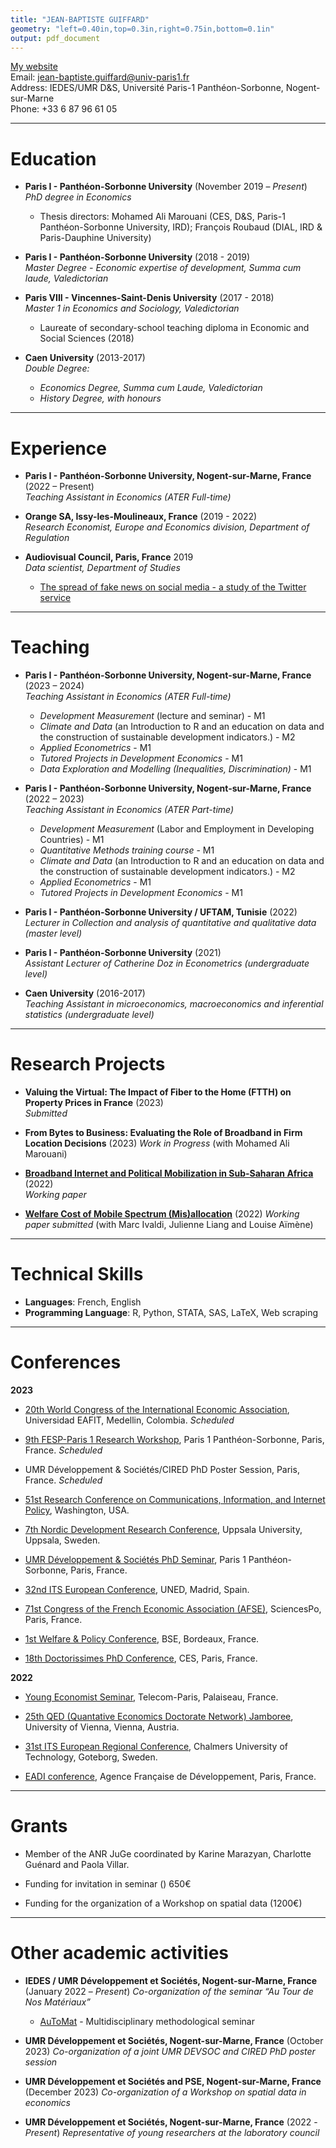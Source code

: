 ```yaml
---
title: "JEAN-BAPTISTE GUIFFARD"
geometry: "left=0.40in,top=0.3in,right=0.75in,bottom=0.1in"
output: pdf_document
---
```


[My website](https://jeanbaptisteguiffard.github.io/)  
Email: [jean-baptiste.guiffard@univ-paris1.fr](mailto:jean-baptiste.guiffard@univ-paris1.fr)  
Address: IEDES/UMR D&S, Université Paris-1 Panthéon-Sorbonne, Nogent-sur-Marne  
Phone: +33 6 87 96 61 05

----

# Education

- **Paris I - Panthéon-Sorbonne University** (November 2019 – *Present*)  
  *PhD degree in Economics*
  - Thesis directors: Mohamed Ali Marouani (CES, D&S, Paris-1 Panthéon-Sorbonne University, IRD); François Roubaud (DIAL, IRD & Paris-Dauphine University)

- **Paris I - Panthéon-Sorbonne University** (2018 - 2019)\
  *Master Degree - Economic expertise of development, Summa cum laude, Valedictorian*
  
- **Paris VIII - Vincennes-Saint-Denis University** (2017 - 2018)\
  *Master 1 in Economics and Sociology, Valedictorian*
  - Laureate of secondary-school teaching diploma in Economic and Social Sciences (2018)
  
- **Caen University** (2013-2017)\
  *Double Degree:*
  - *Economics Degree, Summa cum Laude, Valedictorian*
  - *History Degree, with honours*

----

# Experience

- **Paris I - Panthéon-Sorbonne University, Nogent-sur-Marne, France** (2022 – Present)  
  *Teaching Assistant in Economics (ATER Full-time)*

- **Orange SA, Issy-les-Moulineaux, France** (2019 - 2022)\
  *Research Economist, Europe and Economics division, Department of Regulation* 


- **Audiovisual Council, Paris, France** 2019\
  *Data scientist, Department of Studies*
  - [The spread of fake news on social media - a study of the Twitter service](https://www.csa.fr/Informer/Collections-du-CSA/Focus-Toutes-les-etudes-et-les-comptes-rendus-synthetiques-proposant-un-zoom-sur-un-sujet-d-actualite/La-propagation-des-fausses-informations-sur-les-reseaux-sociaux-etude-de-la-plateforme-Twitter)
  
----

# Teaching

- **Paris I - Panthéon-Sorbonne University, Nogent-sur-Marne, France** (2023 – 2024)\
  *Teaching Assistant in Economics (ATER Full-time)*
  - *Development Measurement* (lecture and seminar) - M1
  - *Climate and Data* (an Introduction to R and an education on data and the construction of sustainable development indicators.) - M2
  - *Applied Econometrics* - M1
  - *Tutored Projects in Development Economics* - M1
  - *Data Exploration and Modelling (Inequalities, Discrimination)* - M1


- **Paris I - Panthéon-Sorbonne University, Nogent-sur-Marne, France** (2022 – 2023)\
  *Teaching Assistant in Economics (ATER Part-time)*
  - *Development Measurement* (Labor and Employment in Developing Countries) - M1
  - *Quantitative Methods training course* - M1
  - *Climate and Data* (an Introduction to R and an education on data and the construction of sustainable development indicators.) - M2
  - *Applied Econometrics* - M1
  - *Tutored Projects in Development Economics* - M1

- **Paris I - Panthéon-Sorbonne University / UFTAM, Tunisie** (2022)\
  *Lecturer in Collection and analysis of quantitative and qualitative data (master level)*

- **Paris I - Panthéon-Sorbonne University** (2021)\
  *Assistant Lecturer of Catherine Doz in Econometrics (undergraduate level)* 

- **Caen University** (2016-2017)\
  *Teaching Assistant in microeconomics, macroeconomics and inferential statistics (undergraduate level)*



----

# Research Projects

- **Valuing the Virtual: The Impact of Fiber to the Home (FTTH) on Property Prices in France** (2023)\
  *Submitted*

- **From Bytes to Business: Evaluating the Role of Broadband in Firm Location Decisions** (2023)
  *Work in Progress* (with Mohamed Ali Marouani) 

- [**Broadband Internet and Political Mobilization in Sub-Saharan Africa**](https://papers.ssrn.com/sol3/papers.cfm?abstract_id=4247083) (2022)\
  *Working paper* 

- [**Welfare Cost of Mobile Spectrum (Mis)allocation**](https://cepr.org/publications/dp18016) (2022) 
  *Working paper submitted* (with Marc Ivaldi, Julienne Liang and Louise Aïmène) 

<!---
%{\bf Migration Dynamics in West Africa on Long Period} \hfill { 2022} 
%\\{ \textit {Work in Progress (with Karine Marazyan and Antoine Castet)}} 
{\bf What Do Randomistas Tell us about Governance ? A Systematic Review of Randomized Control Trials in the Field of Governance } \hfill { 2019} 
\\{ \textit {Master Thesis with François Roubaud and Mireille Razafindrakoto, IRD-Dial}} 
 The Relationship between License Duration and Telecom Investment in Africa and the Middle East : an Econometric Analysis} \hfill { 2020} 
\\{ \textit {Working paper}} 
--->



----

# Technical Skills

- **Languages**: French, English
- **Programming Language**: R, Python, STATA, SAS, LaTeX, Web scraping


----

# Conferences

**2023**

- [20th World Congress of the International Economic Association](https://ieawc2023.org/), Universidad EAFIT, Medellin, Colombia. *Scheduled*

- [9th FESP-Paris 1 Research Workshop](https://fesp-eg.org/wp-content/uploads/2023/03/Call_9thFEPS_Paris1.pdf), Paris 1 Panthéon-Sorbonne, Paris, France. *Scheduled*

- UMR Développement & Sociétés/CIRED PhD Poster Session, Paris, France. *Scheduled*

- [51st Research Conference on Communications, Information, and Internet Policy](http://www.tprcweb.com/overview-2023), Washington, USA.

- [7th Nordic Development Research Conference](https://www.nordev2023.se/), Uppsala University, Uppsala, Sweden.

- [UMR Développement & Sociétés PhD Seminar](https://umr-devsoc.pantheonsorbonne.fr/), Paris 1 Panthéon-Sorbonne, Paris, France.

- [32nd ITS European Conference](https://itseurope.org/2023/), UNED, Madrid, Spain.

- [71st Congress of the French Economic Association (AFSE)](https://afse2023.sciencesconf.org/), SciencesPo, Paris, France.

- [1st Welfare & Policy Conference](https://wapsociety.org/event/conference-individual-and-collective-responses-to-a-troubled-world), BSE, Bordeaux, France.

- [18th Doctorissimes PhD Conference](https://sites.google.com/site/doctorissimes3/18th-doctorissimes-2023), CES, Paris, France.


**2022**

- [Young Economist Seminar](https://www.digitaleconomics-paris.fr/young-economist-seminar), Telecom-Paris, Palaiseau, France.

- [25th QED (Quantative Economics Doctorate Network) Jamboree](https://www.vgse.at/about-vgse/qed-network/), University of Vienna, Vienna, Austria.

- [31st ITS European Regional Conference](https://itseurope.org/2022/), Chalmers University of Technology, Goteborg, Sweden.

- [EADI conference](https://iedes.pantheonsorbonne.fr/evenements/iedes-eadi-france-journee-detude-internationale), Agence Française de Développement, Paris, France.


----

# Grants

- Member of the ANR JuGe coordinated by Karine Marazyan, Charlotte Guénard and Paola Villar.

- Funding for invitation in seminar () 650€

- Funding for the organization of a Workshop on spatial data (1200€)



----

# Other academic activities

- **IEDES / UMR Développement et Sociétés, Nogent-sur-Marne, France** (January 2022 – *Present*)
  *Co-organization of the seminar "Au Tour de Nos Matériaux"*
  - [AuToMat](https://jeanbaptisteguiffard.github.io/automat.html) - Multidisciplinary methodological seminar 
  
- **UMR Développement et Sociétés, Nogent-sur-Marne, France** (October 2023)
  *Co-organization of a joint UMR DEVSOC and CIRED PhD poster session*

- **UMR Développement et Sociétés and PSE, Nogent-sur-Marne, France** (December 2023)
  *Co-organization of a Workshop on spatial data in economics*

- **UMR Développement et Sociétés, Nogent-sur-Marne, France** (2022 - *Present*) 
  *Representative of young researchers at the laboratory council* 

